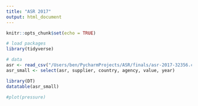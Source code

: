 ```yaml
---
title: "ASR 2017"
output: html_document
---
```


```r
knitr::opts_chunk$set(echo = TRUE)
```



```r

# load packages
library(tidyverse)

# data
asr <- read_csv("/Users/ben/PycharmProjects/ASR/finals/asr-2017-32356.csv")
asr_small <- select(asr, supplier, country, agency, value, year)
```


```r
library(DT)
datatable(asr_small)
```
```r
#plot(pressure)
```


